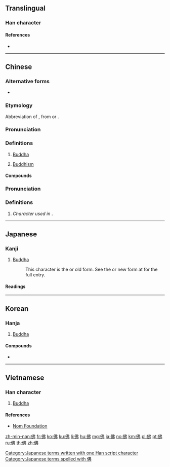 {{also|仏}}
==Translingual==
{{stroke order|strokes=7}}

===Han character===
{{Han char|rn=9|rad=人|as=05|sn=7|four=25227|canj=OLLN|ids=⿰亻弗}}

====References====
* {{Han ref|kx=0099.040|dkj=00517|dj=0208.110|hdz=10140.030|uh=4F5B|ud=20315|bh=A6F2|bd=42738}}

----

==Chinese==
{{zh-forms}}
{{wikipedia|lang=zh}}

===Alternative forms===
* {{l|zh|仏}}

===Etymology===
Abbreviation of {{zh-l|佛陀}}, from {{etyl|pi|zh}} {{m|pi|buddha}} or {{etyl|sa|zh}} {{m|sa|बुद्ध}}.

===Pronunciation===
{{zh-pron
|m=fó
|c=fat6
|h=pfs=fu̍t
|md=hŭk
|mn=pu̍t/hu̍t
|mn_note=hu̍t is literary
|w=5veq,4feq
|mc=y
|oc=y
|cat=pn,n
}}

===Definitions===
{{zh-hanzi}}

# [[Buddha]]
#: {{zhex|佛陀|Buddha}}
# [[Buddhism]]
#: {{zhex|佛教|Buddhism}}

====Compounds====
{{der5
|{{zh-l|佛得角}}
|{{zh-l|佛燈}}
|{{zh-l|佛殿}}
|{{zh-l|佛法}}
|{{zh-l|佛法僧}}
|{{zh-l|佛光}}
|{{zh-l|佛號}}
|{{zh-l|佛教}}
|{{zh-l|佛經}}
|{{zh-l|佛龕}}
|{{zh-l|佛門}}
|{{zh-l|佛事}}
|{{zh-l|佛手}}
|{{zh-l|佛寺}}
|{{zh-l|佛塔}}
|{{zh-l|佛堂}}
|{{zh-l|佛頭着糞}}
|{{zh-l|佛陀}}
|{{zh-l|佛像}}
|{{zh-l|佛學}}
|{{zh-l|佛牙}}
|{{zh-l|佛眼相看}}
|{{zh-l|佛爺}}
|{{zh-l|佛珠}}
|{{zh-l|佛祖}}
|{{zh-l|佛手瓜}}
}}

===Pronunciation===
{{zh-pron
|m=fú
|c=fat1
|ma=y
|cat=adv
}}

===Definitions===
{{zh-hanzi}}

# ''Character used in'' {{zh-l|仿佛|tr=fǎngfú}}.

{{zh-cat|Religion|Buddhism}}

----

==Japanese==

===Kanji===
{{ja-kanji|grade=n|rs=人05|style=ky|shin=仏}}

# [[Buddha]]
#: This character is the {{m|ja|旧字体|tr=kyūjitai}} or old form. See the {{m|ja|新字体|tr=shinjitai}} or new form at {{m|ja|仏}} for the full entry.

====Readings====
{{ja-readings
|goon=[[ぶつ]] (butsu)
|kanon=[[ふつ]] (futsu)
|kun=[[ほとけ]] (hotoke)
|nanori=[[さらぎ]] (saragi)
}}

[[Category:Japanese terms written with one Han script character]]
[[Category:Japanese terms spelled with 佛]]

----

==Korean==

===Hanja===
{{ko-hanja|hangeul=[[불]], [[필]]|mr=pul, p'il}}

# [[Buddha]]

====Compounds====
* {{l|ko|佛敎|tr=[[불교]], bulgyo, "Buddhism"}}

----

==Vietnamese==

===Han character===
{{vi-hantu|[[phật]], [[phất]]|rs=人05}}

# [[Buddha]]

====References====
* [http://nomfoundation.org/common/nom_details.php?codepoint=4f5b Nom Foundation]

[[zh-min-nan:佛]]
[[fr:佛]]
[[ko:佛]]
[[ku:佛]]
[[li:佛]]
[[hu:佛]]
[[mg:佛]]
[[ja:佛]]
[[no:佛]]
[[km:佛]]
[[pl:佛]]
[[pt:佛]]
[[ru:佛]]
[[th:佛]]
[[zh:佛]]